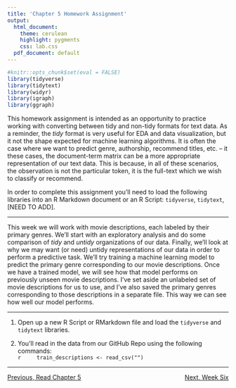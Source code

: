 ```yaml
---
title: 'Chapter 5 Homework Assignment'
output:
  html_document:
    theme: cerulean
    highlight: pygments
    css: lab.css
  pdf_document: default
---
```


```r
#knitr::opts_chunk$set(eval = FALSE)
library(tidyverse)
library(tidytext)
library(widyr)
library(igraph)
library(ggraph)
```

This homework assignment is intended as an opportunity to practice working with converting between tidy and non-tidy formats for text data. As a reminder, the *tidy* format is very useful for EDA and data visualization, but it not the shape expected for machine learning algorithms. It is often the case where we want to predict genre, authorship, recommend titles, etc. -- it these cases, the document-term matrix can be a more appropriate representation of our text data. This is because, in all of these scenarios, the observation is not the particular token, it is the full-text which we wish to classify or recommend.

In order to complete this assignment you'll need to load the following libraries into an R Markdown document or an R Script: `tidyverse`, `tidytext`, [NEED TO ADD].

***

This week we will work with movie descriptions, each labeled by their primary genres. We'll start with an exploratory analysis and do some comparison of *tidy* and *untidy* organizations of our data. Finally, we'll look at why we may want (or need) untidy representations of our data in order to perform a predictive task. We'll try training a machine learning model to predict the primary genre corresponding to our movie descriptions. Once we have a trained model, we will see how that model performs on previously unseen movie descriptions. I've set aside an unlabeled set of movie descriptions for us to use, and I've also saved the primary genres corresponding to those descriptions in a separate file. This way we can see how well our model performs. 

***

1. Open up a new R Script or RMarkdown file and load the `tidyverse` and `tidytext` libraries.

2. You'll read in the data from our GitHub Repo using the following commands:  
    ```r
    train_descriptions <- read_csv("")
    ```

***

<p style = "text-align:left;">[Previous, Read Chapter 5](https://www.tidytextmining.com/dtm.html)
<span style = "float:right;">[Next, Week Six](https://agmath.github.io/FacultyUpskilling/)</span>
</p>

